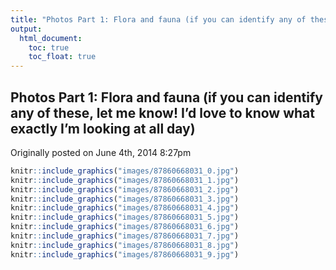 ```yaml
---
title: "Photos Part 1: Flora and fauna (if you can identify any of these, let me know! I’d love to know what exactly I’m looking at all day)"
output:
  html_document:
    toc: true
    toc_float: true
---
```


## Photos Part 1: Flora and fauna (if you can identify any of these, let me know! I’d love to know what exactly I’m looking at all day)

Originally posted on June 4th, 2014 8:27pm

```r
knitr::include_graphics("images/87860668031_0.jpg")
knitr::include_graphics("images/87860668031_1.jpg")
knitr::include_graphics("images/87860668031_2.jpg")
knitr::include_graphics("images/87860668031_3.jpg")
knitr::include_graphics("images/87860668031_4.jpg")
knitr::include_graphics("images/87860668031_5.jpg")
knitr::include_graphics("images/87860668031_6.jpg")
knitr::include_graphics("images/87860668031_7.jpg")
knitr::include_graphics("images/87860668031_8.jpg")
knitr::include_graphics("images/87860668031_9.jpg")
```

